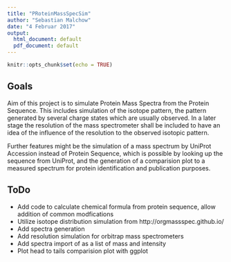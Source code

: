```yaml
---
title: "PRoteinMassSpecSim"
author: "Sebastian Malchow"
date: "4 Februar 2017"
output:
  html_document: default
  pdf_document: default
---
```


```r
knitr::opts_chunk$set(echo = TRUE)
```

## Goals

Aim of this project is to simulate Protein Mass Spectra from the Protein Sequence. This includes simulation of the isotope pattern, the pattern generated by several charge states which are usually observed. In a later stage the resolution of the mass spectrometer shall be included to have an idea of the influence of the resolution to the observed isotopic pattern.

Further features might be the simulation of a mass spectrum by UniProt Accession instead of Protein Sequence, which is possible by looking up the sequence from UniProt, and the generation of a comparision plot to a measured spectrum for protein identification and publication purposes.

## ToDo

* Add code to calculate chemical formula from protein sequence, allow addition of common modfications
* Utilize isotope distribution simulation from http://orgmassspec.github.io/
* Add spectra generation
* Add resolution simulation for orbitrap mass spectrometers
* Add spectra import of as a list of mass and intensity
* Plot head to tails comparision plot with ggplot



<!-- ## Usage Example -->

<!-- You can also embed plots, for example: -->

<!-- ```{r pressure, echo=FALSE} -->
<!-- plot(pressure) -->
<!-- ``` -->

<!-- Note that the `echo = FALSE` parameter was added to the code chunk to prevent printing of the R code that generated the plot. -->
